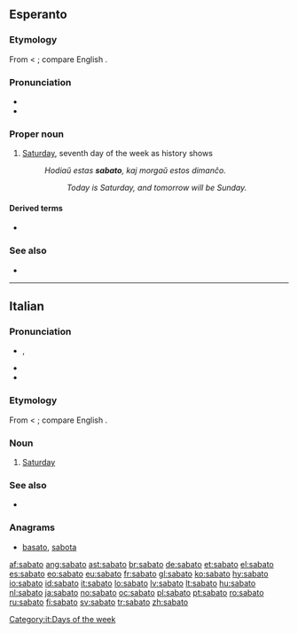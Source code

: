 ==Esperanto==

===Etymology===
From {{etyl|grc|eo}} {{term|σάββατον||tr=sabbaton|Sabbath|lang=grc|sc=Grek}} < {{etyl|hbo|eo}} {{term|שבת||tr=shabbat|Sabbath|sc=Hebr|lang=he}}; compare English {{term|Sabbath|lang=en}}.

===Pronunciation===
* {{IPA|/saˈbato/|lang=eo}}
* {{hyphenation|sa|ba|to}}

===Proper noun===
{{eo-proper noun|j}}

# [[Saturday]], seventh day of the week as history shows
#: ''Hodiaŭ estas '''sabato''', kaj morgaŭ estos dimanĉo.''
#:: ''Today is Saturday, and tomorrow will be Sunday.''

====Derived terms====
* {{l|eo|sabate}}

===See also===
* {{list|eo|days of the week}}

{{Universala Vortaro}}

----

==Italian==

===Pronunciation===
* {{IPA|/ˈsabato/|[ˈsaː.ba.t̪o]|lang=it}}, {{SAMPA|/"sabato/}}
* {{audio|It-sabato.ogg|audio}}
* {{hyphenation|sà|ba|to}}

===Etymology===
From {{etyl|grc|it}} {{term|σάββατον||tr=sabbaton|Sabbath|lang=grc|sc=Grek}} < {{etyl|hbo|it}} {{term|שבת||tr=shabbat|Sabbath|sc=Hebr|lang=hbo}}; compare English {{term|Sabbath|lang=en}}.

===Noun===
{{it-noun|sabat|m|o|i}}

# [[Saturday]]

===See also===
* {{list|it|days of the week}}

===Anagrams===
* {{alphagram|aabost}} [[basato#Italian|basato]], [[sabota#Italian|sabota]]
[[Category:it:Days of the week]]

[[af:sabato]]
[[ang:sabato]]
[[ast:sabato]]
[[br:sabato]]
[[de:sabato]]
[[et:sabato]]
[[el:sabato]]
[[es:sabato]]
[[eo:sabato]]
[[eu:sabato]]
[[fr:sabato]]
[[gl:sabato]]
[[ko:sabato]]
[[hy:sabato]]
[[io:sabato]]
[[id:sabato]]
[[it:sabato]]
[[lo:sabato]]
[[lv:sabato]]
[[lt:sabato]]
[[hu:sabato]]
[[nl:sabato]]
[[ja:sabato]]
[[no:sabato]]
[[oc:sabato]]
[[pl:sabato]]
[[pt:sabato]]
[[ro:sabato]]
[[ru:sabato]]
[[fi:sabato]]
[[sv:sabato]]
[[tr:sabato]]
[[zh:sabato]]